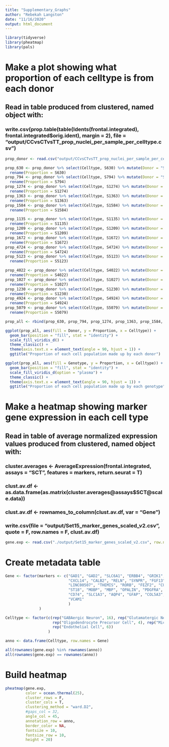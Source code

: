 ```yaml
---
title: "Supplementary_Graphs"
author: "Rebekah Langston"
date: "11/16/2020"
output: html_document
---
```


```r
library(tidyverse)
library(pheatmap)
library(pals)
```

# Make a plot showing what proportion of each celltype is from each donor
## Read in table produced from clustered, named object with: 
### write.csv(prop.table(table(Idents(frontal.integrated), frontal.integrated$orig.ident), margin = 2), file = "output/CCvsCTvsTT_prop_nuclei_per_sample_per_celltype.csv")
```r
prop_donor <- read.csv("output/CCvsCTvsTT_prop_nuclei_per_sample_per_celltype.csv") %>% rename(Celltype = X)
```

```r
prop_630 <- prop_donor %>% select(Celltype, S630) %>% mutate(Donor = "S630") %>% mutate(Genotype = "CC") %>%
  rename(Proportion = S630)
prop_794 <- prop_donor %>% select(Celltype, S794) %>% mutate(Donor = "S794") %>% mutate(Genotype = "CC") %>%
  rename(Proportion = S794)
prop_1274 <- prop_donor %>% select(Celltype, S1274) %>% mutate(Donor = "S1274") %>% mutate(Genotype = "CC") %>%
  rename(Proportion = S1274)
prop_1363 <- prop_donor %>% select(Celltype, S1363) %>% mutate(Donor = "S1363") %>% mutate(Genotype = "CC") %>%
  rename(Proportion = S1363)
prop_1584 <- prop_donor %>% select(Celltype, S1584) %>% mutate(Donor = "S1584") %>% mutate(Genotype = "CC") %>%
  rename(Proportion = S1584)

prop_1135 <- prop_donor %>% select(Celltype, S1135) %>% mutate(Donor = "S1135") %>% mutate(Genotype = "CT") %>%
  rename(Proportion = S1135)
prop_1209 <- prop_donor %>% select(Celltype, S1209) %>% mutate(Donor = "S1209") %>% mutate(Genotype = "CT") %>%
  rename(Proportion = S1209)
prop_1672 <- prop_donor %>% select(Celltype, S1672) %>% mutate(Donor = "S1672") %>% mutate(Genotype = "CT") %>%
  rename(Proportion = S1672)
prop_4724 <- prop_donor %>% select(Celltype, S4724) %>% mutate(Donor = "S4724") %>% mutate(Genotype = "CT") %>%
  rename(Proportion = S4724)
prop_5123 <- prop_donor %>% select(Celltype, S5123) %>% mutate(Donor = "S5123") %>% mutate(Genotype = "CT") %>%
  rename(Proportion = S5123)

prop_4022 <- prop_donor %>% select(Celltype, S4022) %>% mutate(Donor = "S4022") %>% mutate(Genotype = "TT") %>%
  rename(Proportion = S4022)
prop_1027 <- prop_donor %>% select(Celltype, S1027) %>% mutate(Donor = "S1027") %>% mutate(Genotype = "TT") %>%
  rename(Proportion = S1027)
prop_1230 <- prop_donor %>% select(Celltype, S1230) %>% mutate(Donor = "S1230") %>% mutate(Genotype = "TT") %>%
  rename(Proportion = S1230)
prop_4924 <- prop_donor %>% select(Celltype, S4924) %>% mutate(Donor = "S4924") %>% mutate(Genotype = "TT") %>%
  rename(Proportion = S4924)
prop_5079 <- prop_donor %>% select(Celltype, S5079) %>% mutate(Donor = "S5079") %>% mutate(Genotype = "TT") %>%
  rename(Proportion = S5079)
```

```r
prop_all <- rbind(prop_630, prop_794, prop_1274, prop_1363, prop_1584, prop_1135, prop_1209, prop_1672, prop_4724, prop_5123, prop_4022, prop_1027, prop_1230, prop_4924, prop_5079)
```

```r
ggplot(prop_all, aes(fill = Donor, y = Proportion, x = Celltype)) +
  geom_bar(position = "fill", stat = "identity") +
  scale_fill_viridis_d() +
  theme_classic() +
  theme(axis.text.x = element_text(angle = 90, hjust = 1)) +
  ggtitle("Proportion of each cell population made up by each donor")
```

```r
ggplot(prop_all, aes(fill = Genotype, y = Proportion, x = Celltype)) +
  geom_bar(position = "fill", stat = "identity") +
  scale_fill_viridis_d(option = "plasma") +
  theme_classic() +
  theme(axis.text.x = element_text(angle = 90, hjust = 1)) +
  ggtitle("Proportion of each cell population made up by each genotype")
```


# Make a heatmap showing marker gene expression in each cell type
## Read in table of average normalized expression values produced from clustered, named object with:
### cluster.averages <- AverageExpression(frontal.integrated, assays = "SCT", features = markers, return.seurat = T)
### clust.av.df <- as.data.frame(as.matrix(cluster.averages@assays$SCT@scale.data))
### clust.av.df <- rownames_to_column(clust.av.df, var = "Gene")
### write.csv(file = "output/Set15_marker_genes_scaled_v2.csv", quote = F, row.names = F, clust.av.df)
```r
gene.exp <- read.csv("./output/Set15_marker_genes_scaled_v2.csv", row.names = 1)
```

# Create metadata table
```r
Gene <- factor(markers <- c("GAD1", "GAD2", "SLC6A1", "ERBB4", "GRIK1", "GRIP1", "ADARB2", "SST", "PVALB", "LAMP5", "VIP",
                            "CXCL14", "CALB2", "RELN", "SYNPR", "FGF13", "SLC17A7", "SATB2", "FAM19A1", "SV2B", "NRGN", "CBLN2",
                            "LINC00507", "THEMIS", "RORB", "FEZF2", "CUX2", "TLE4", "GLRA3", "TOX", "PDE1A", "VAT1L", "PLP1",
                            "ST18", "MOBP", "MBP", "OPALIN", "PDGFRA", "LHFPL3", "MYT1", "VCAN", "P2RY12", "CSF1R", "APBB1IP",
                            "CD74", "SLC1A3", "AQP4", "GFAP", "COL5A3", "ALDH1L1", "CLDN5", "EPAS1", "MECOM", "COLEC12", "PDGFRB",
                            "VCAM1"
                            )
               )

Celltype <- factor(c(rep("GABAergic Neuron", 16), rep("Glutamatergic Neuron", 16), rep("Oligodendrocyte", 5),
                     rep("Oligodendrocyte Precursor Cell", 4), rep("Microglia", 4), rep("Astrocyte", 5),
                     rep("Endothelial Cell", 6))
                   )

anno <- data.frame(Celltype, row.names = Gene)
```

```r
all(rownames(gene.exp) %in% rownames(anno))
all(rownames(gene.exp) == rownames(anno))
```

# Build heatmap
```r
pheatmap(gene.exp, 
         color = ocean.thermal(25),
         cluster_rows = F,
         cluster_cols = T,
         clustering_method = "ward.D2",
         #gaps_col = 32,
         angle_col = 45,
         annotation_row = anno,
         border_color = NA,
         fontsize = 10,
         fontsize_row = 10,
         height = 20)
```



